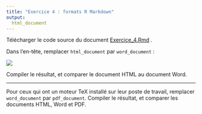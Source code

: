 ```yaml
---
title: "Exercice 4 : formats R Markdown"
output:
  html_document
---
```


Télécharger le code source du document
<a href="https://rawgit.com/LCULaval/OTC/blob/gh-pages/exercices/Exercice_4.Rmd" download>Exercice_4.Rmd</a>
.

Dans l'en-tête, remplacer `html_document` par `word_document` :

![](https://rawgit.com/LCULaval/OTC/gh-pages/images/img_html_to_word.jpg)

Compiler le résultat, et comparer le document HTML au document Word.


************

Pour ceux qui ont un moteur TeX installé sur leur poste de travail, remplacer `word_document` par `pdf_document`. Compiler le résultat, et comparer les documents HTML, Word et PDF.